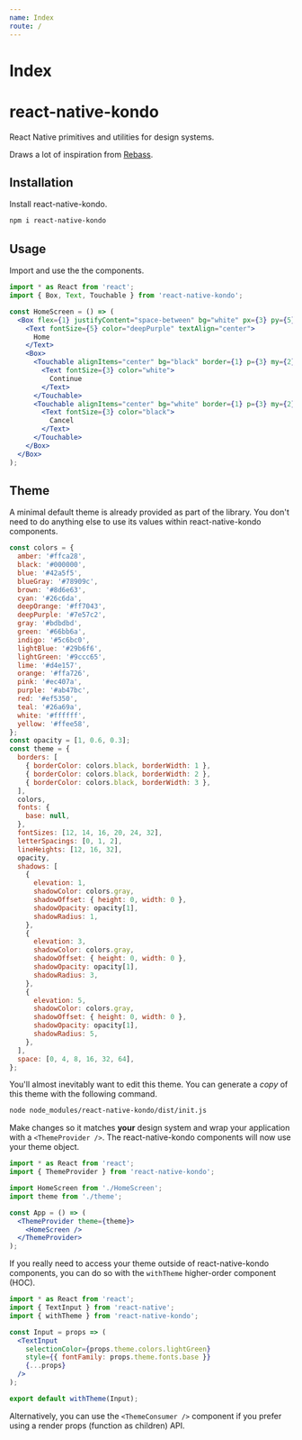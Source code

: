 ```yaml
---
name: Index
route: /
---
```


# Index

# react-native-kondo

React Native primitives and utilities for design systems.

Draws a lot of inspiration from [Rebass](https://github.com/jxnblk/rebass).

## Installation

Install react-native-kondo.

```sh
npm i react-native-kondo
```

## Usage

Import and use the the components.

```jsx
import * as React from 'react';
import { Box, Text, Touchable } from 'react-native-kondo';

const HomeScreen = () => (
  <Box flex={1} justifyContent="space-between" bg="white" px={3} py={5}>
    <Text fontSize={5} color="deepPurple" textAlign="center">
      Home
    </Text>
    <Box>
      <Touchable alignItems="center" bg="black" border={1} p={3} my={2}>
        <Text fontSize={3} color="white">
          Continue
        </Text>
      </Touchable>
      <Touchable alignItems="center" bg="white" border={1} p={3} my={2}>
        <Text fontSize={3} color="black">
          Cancel
        </Text>
      </Touchable>
    </Box>
  </Box>
);
```

## Theme

A minimal default theme is already provided as part of the library. You don't need to do anything else to use its values within react-native-kondo components.

```js
const colors = {
  amber: '#ffca28',
  black: '#000000',
  blue: '#42a5f5',
  blueGray: '#78909c',
  brown: '#8d6e63',
  cyan: '#26c6da',
  deepOrange: '#ff7043',
  deepPurple: '#7e57c2',
  gray: '#bdbdbd',
  green: '#66bb6a',
  indigo: '#5c6bc0',
  lightBlue: '#29b6f6',
  lightGreen: '#9ccc65',
  lime: '#d4e157',
  orange: '#ffa726',
  pink: '#ec407a',
  purple: '#ab47bc',
  red: '#ef5350',
  teal: '#26a69a',
  white: '#ffffff',
  yellow: '#ffee58',
};
const opacity = [1, 0.6, 0.3];
const theme = {
  borders: [
    { borderColor: colors.black, borderWidth: 1 },
    { borderColor: colors.black, borderWidth: 2 },
    { borderColor: colors.black, borderWidth: 3 },
  ],
  colors,
  fonts: {
    base: null,
  },
  fontSizes: [12, 14, 16, 20, 24, 32],
  letterSpacings: [0, 1, 2],
  lineHeights: [12, 16, 32],
  opacity,
  shadows: [
    {
      elevation: 1,
      shadowColor: colors.gray,
      shadowOffset: { height: 0, width: 0 },
      shadowOpacity: opacity[1],
      shadowRadius: 1,
    },
    {
      elevation: 3,
      shadowColor: colors.gray,
      shadowOffset: { height: 0, width: 0 },
      shadowOpacity: opacity[1],
      shadowRadius: 3,
    },
    {
      elevation: 5,
      shadowColor: colors.gray,
      shadowOffset: { height: 0, width: 0 },
      shadowOpacity: opacity[1],
      shadowRadius: 5,
    },
  ],
  space: [0, 4, 8, 16, 32, 64],
};
```

You'll almost inevitably want to edit this theme. You can generate a _copy_ of this theme with the following command.

```sh
node node_modules/react-native-kondo/dist/init.js
```

Make changes so it matches **your** design system and wrap your application with a `<ThemeProvider />`.
The react-native-kondo components will now use your theme object.

```jsx
import * as React from 'react';
import { ThemeProvider } from 'react-native-kondo';

import HomeScreen from './HomeScreen';
import theme from './theme';

const App = () => (
  <ThemeProvider theme={theme}>
    <HomeScreen />
  </ThemeProvider>
);
```

If you really need to access your theme outside of react-native-kondo components, you can do so with the `withTheme` higher-order component (HOC).

```jsx
import * as React from 'react';
import { TextInput } from 'react-native';
import { withTheme } from 'react-native-kondo';

const Input = props => (
  <TextInput
    selectionColor={props.theme.colors.lightGreen}
    style={{ fontFamily: props.theme.fonts.base }}
    {...props}
  />
);

export default withTheme(Input);
```

Alternatively, you can use the `<ThemeConsumer />` component if you prefer using a render props (function as children) API.
